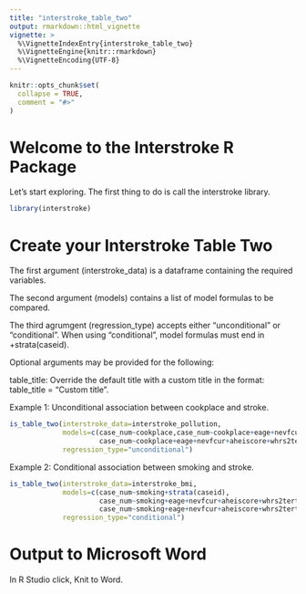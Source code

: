 ```yaml
---
title: "interstroke_table_two"
output: rmarkdown::html_vignette
vignette: >
  %\VignetteIndexEntry{interstroke_table_two}
  %\VignetteEngine{knitr::rmarkdown}
  %\VignetteEncoding{UTF-8}
---
```


```r
knitr::opts_chunk$set(
  collapse = TRUE,
  comment = "#>"
)
```

# Welcome to the Interstroke R Package
Let's start exploring. The first thing to do is call the interstroke library.

```r
library(interstroke)
```

# Create your Interstroke Table Two

The first argument (interstroke_data) is a dataframe containing the required variables. 

The second argument (models) contains a list of model formulas to be compared. 

The third agrumgent (regression_type) accepts either "unconditional" or "conditional". When using "conditional", model formulas must end in +strata(caseid). 

Optional arguments may be provided for the following:

table_title: Override the default title with a custom title in the format: table_title = "Custom title".

Example 1: Unconditional association between cookplace and stroke.

```r

is_table_two(interstroke_data=interstroke_pollution,
             models=c(case_num~cookplace,case_num~cookplace+eage+nevfcur+aheiscore+whrs2tert+hhincome+cardiacrfcat+sysbp+education,
                      case_num~cookplace+eage+nevfcur+aheiscore+whrs2tert+hhincome+cardiacrfcat+sysbp+education+country+incomectry),
             regression_type="unconditional")

```

Example 2: Conditional association between smoking and stroke.

```r

is_table_two(interstroke_data=interstroke_bmi,
             models=c(case_num~smoking+strata(caseid),
                      case_num~smoking+eage+nevfcur+aheiscore+whrs2tert+hhincome+cardiacrfcat+sysbp+strata(caseid),
                      case_num~smoking+eage+nevfcur+aheiscore+whrs2tert+hhincome+cardiacrfcat+sysbp+incomectry+strata(caseid)),
             regression_type="conditional")

```
# Output to Microsoft Word

In R Studio click, Knit to Word.
